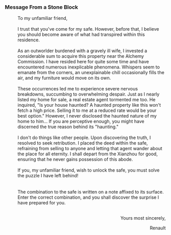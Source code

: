 ===Message From a Stone Block===
:To my unfamiliar friend,
:<br />I trust that you've come for my safe. However, before that, I believe you should become aware of what had transpired within this residence.
:<br />As an outworlder burdened with a gravely ill wife, I invested a considerable sum to acquire this property near the Alchemy Commission. I have resided here for quite some time and have encountered numerous inexplicable phenomena. Whispers seem to emanate from the corners, an unexplainable chill occasionally fills the air, and my furniture would move on its own.
:<br />These occurrences led me to experience severe nervous breakdowns, succumbing to overwhelming despair. Just as I nearly listed my home for sale, a real estate agent tormented me too. He inquired, "Is your house haunted? A haunted property like this won't fetch a high price. Selling it to me at a reduced rate would be your best option." However, I never disclosed the haunted nature of my home to him... If you are perceptive enough, you might have discerned the true reason behind its "haunting."
:<br />I don't do things like other people. Upon discovering the truth, I resolved to seek retribution. I placed the deed within the safe, refraining from selling to anyone and letting that agent wander about the place for all eternity. I shall depart from the Xianzhou for good, ensuring that he never gains possession of this abode.
:<br />If you, my unfamiliar friend, wish to unlock the safe, you must solve the puzzle I have left behind!
:<br />{{Color|h|nobold=1|M is 71839.}}
:{{Color|h|nobold=1|N is 7193.}}
:{{Color|h|nobold=1|V is 183.}}
:<br />The combination to the safe is written on a note affixed to its surface. Enter the correct combination, and you shall discover the surprise I have prepared for you.
:<br /><div align="right">Yours most sincerely,</div>
:<div align="right">Renault</div>
